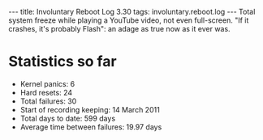 ---
title: Involuntary Reboot Log 3.30
tags: involuntary.reboot.log
---
Total system freeze while playing a YouTube video, not even full-screen. "If it crashes, it's probably Flash": an adage as true now as it ever was.

= Statistics so far =

* Kernel panics: 6
* Hard resets: 24
* Total failures: 30
* Start of recording keeping: 14 March 2011
* Total days to date: 599 days
* Average time between failures: 19.97 days

